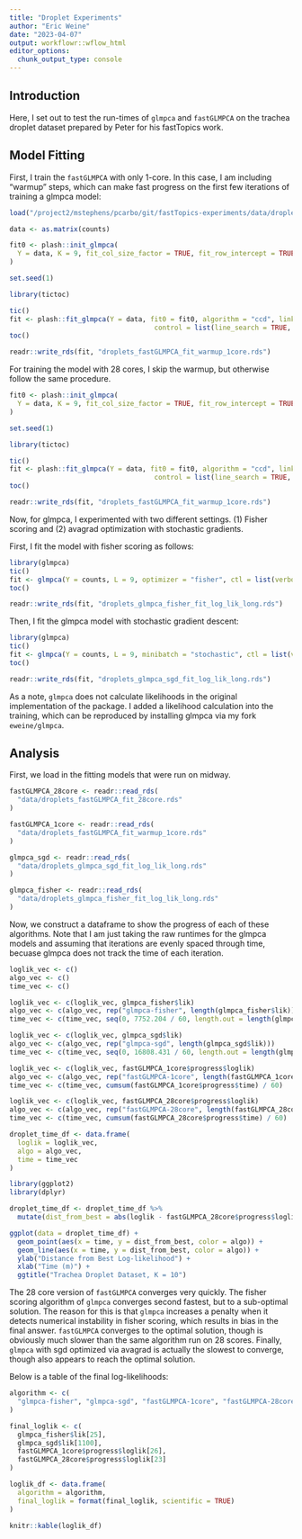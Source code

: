 ```yaml
---
title: "Droplet Experiments"
author: "Eric Weine"
date: "2023-04-07"
output: workflowr::wflow_html
editor_options:
  chunk_output_type: console
---
```


## Introduction

Here, I set out to test the run-times of `glmpca` and `fastGLMPCA` on the trachea droplet dataset prepared by Peter for his fastTopics work. 

## Model Fitting

First, I train the `fastGLMPCA` with only 1-core. In this case, I am including "warmup" steps, which can make fast progress on the first few iterations of training a glmpca model:

```r
load("/project2/mstephens/pcarbo/git/fastTopics-experiments/data/droplet.RData")

data <- as.matrix(counts)

fit0 <- plash::init_glmpca(
  Y = data, K = 9, fit_col_size_factor = TRUE, fit_row_intercept = TRUE
)

set.seed(1)

library(tictoc)

tic()
fit <- plash::fit_glmpca(Y = data, fit0 = fit0, algorithm = "ccd", link = "log",
                                    control = list(line_search = TRUE, num_iter = 5), warmup = TRUE)
toc()

readr::write_rds(fit, "droplets_fastGLMPCA_fit_warmup_1core.rds")
```

For training the model with 28 cores, I skip the warmup, but otherwise follow the same procedure.

```r
fit0 <- plash::init_glmpca(
  Y = data, K = 9, fit_col_size_factor = TRUE, fit_row_intercept = TRUE
)

set.seed(1)

library(tictoc)

tic()
fit <- plash::fit_glmpca(Y = data, fit0 = fit0, algorithm = "ccd", link = "log",
                                    control = list(line_search = TRUE, num_iter = 5), warmup = TRUE)
toc()

readr::write_rds(fit, "droplets_fastGLMPCA_fit_warmup_1core.rds")
```

Now, for glmpca, I experimented with two different settings. (1) Fisher scoring and (2) avagrad optimization with stochastic gradients.

First, I fit the model with fisher scoring as follows:

```r
library(glmpca)
tic()
fit <- glmpca(Y = counts, L = 9, optimizer = "fisher", ctl = list(verbose = TRUE, maxIter = 25, minIter = 5))
toc()

readr::write_rds(fit, "droplets_glmpca_fisher_fit_log_lik_long.rds")
```

Then, I fit the glmpca model with stochastic gradient descent:

```r
library(glmpca)
tic()
fit <- glmpca(Y = counts, L = 9, minibatch = "stochastic", ctl = list(verbose = TRUE, maxIter = 1100))
toc()

readr::write_rds(fit, "droplets_glmpca_sgd_fit_log_lik_long.rds")
```

As a note, `glmpca` does not calculate likelihoods in the original implementation of the package. I added a likelihood calculation into the training, which can be reproduced by installing glmpca via my fork `eweine/glmpca`. 

## Analysis

First, we load in the fitting models that were run on midway.

```r
fastGLMPCA_28core <- readr::read_rds(
  "data/droplets_fastGLMPCA_fit_28core.rds"
)

fastGLMPCA_1core <- readr::read_rds(
  "data/droplets_fastGLMPCA_fit_warmup_1core.rds"
)

glmpca_sgd <- readr::read_rds(
  "data/droplets_glmpca_sgd_fit_log_lik_long.rds"
)

glmpca_fisher <- readr::read_rds(
  "data/droplets_glmpca_fisher_fit_log_lik_long.rds"
)
```

Now, we construct a dataframe to show the progress of each of these algorithms. Note that I am just taking the raw runtimes for the glmpca models and assuming that iterations are evenly spaced through time, becuase glmpca does not track the time of each iteration.

```r
loglik_vec <- c()
algo_vec <- c()
time_vec <- c()

loglik_vec <- c(loglik_vec, glmpca_fisher$lik)
algo_vec <- c(algo_vec, rep("glmpca-fisher", length(glmpca_fisher$lik)))
time_vec <- c(time_vec, seq(0, 7752.204 / 60, length.out = length(glmpca_fisher$lik)))

loglik_vec <- c(loglik_vec, glmpca_sgd$lik)
algo_vec <- c(algo_vec, rep("glmpca-sgd", length(glmpca_sgd$lik)))
time_vec <- c(time_vec, seq(0, 16808.431 / 60, length.out = length(glmpca_sgd$lik)))

loglik_vec <- c(loglik_vec, fastGLMPCA_1core$progress$loglik)
algo_vec <- c(algo_vec, rep("fastGLMPCA-1core", length(fastGLMPCA_1core$progress$loglik)))
time_vec <- c(time_vec, cumsum(fastGLMPCA_1core$progress$time) / 60)

loglik_vec <- c(loglik_vec, fastGLMPCA_28core$progress$loglik)
algo_vec <- c(algo_vec, rep("fastGLMPCA-28core", length(fastGLMPCA_28core$progress$loglik)))
time_vec <- c(time_vec, cumsum(fastGLMPCA_28core$progress$time) / 60)

droplet_time_df <- data.frame(
  loglik = loglik_vec,
  algo = algo_vec,
  time = time_vec
)

library(ggplot2)
library(dplyr)

droplet_time_df <- droplet_time_df %>%
  mutate(dist_from_best = abs(loglik - fastGLMPCA_28core$progress$loglik[23]))

ggplot(data = droplet_time_df) +
  geom_point(aes(x = time, y = dist_from_best, color = algo)) +
  geom_line(aes(x = time, y = dist_from_best, color = algo)) +
  ylab("Distance from Best Log-likelihood") +
  xlab("Time (m)") +
  ggtitle("Trachea Droplet Dataset, K = 10")
```

The 28 core version of `fastGLMPCA` converges very quickly. The fisher scoring algorithm of `glmpca` converges second fastest, but to a sub-optimal solution. The reason for this is that `glmpca` increases a penalty when it detects numerical instability in fisher scoring, which results in bias in the final answer. `fastGLMPCA` converges to the optimal solution, though is obviously much slower than the same algorithm run on 28 scores. Finally, `glmpca` with sgd optimized via avagrad is actually the slowest to converge, though also appears to reach the optimal solution.

Below is a table of the final log-likelihoods:

```r
algorithm <- c(
  "glmpca-fisher", "glmpca-sgd", "fastGLMPCA-1core", "fastGLMPCA-28core"
)

final_loglik <- c(
  glmpca_fisher$lik[25],
  glmpca_sgd$lik[1100],
  fastGLMPCA_1core$progress$loglik[26],
  fastGLMPCA_28core$progress$loglik[23]
)

loglik_df <- data.frame(
  algorithm = algorithm,
  final_loglik = format(final_loglik, scientific = TRUE)
)

knitr::kable(loglik_df)
```


